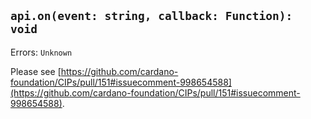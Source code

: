 
<ExperimentalChip />

## `api.on(event: string, callback: Function): void` 

Errors: `Unknown`

Please see 
[https://github.com/cardano-foundation/CIPs/pull/151#issuecomment-998654588](https://github.com/cardano-foundation/CIPs/pull/151#issuecomment-998654588).

<CaniuseTable api={Api.On}/>